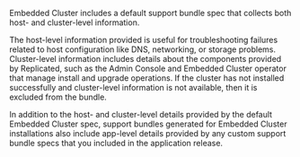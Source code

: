 Embedded Cluster includes a default support bundle spec that collects both host- and cluster-level information.

The host-level information provided is useful for troubleshooting failures related to host configuration like DNS, networking, or storage problems. Cluster-level information includes details about the components provided by Replicated, such as the Admin Console and Embedded Cluster operator that manage install and upgrade operations. If the cluster has not installed successfully and cluster-level information is not available, then it is excluded from the bundle.

In addition to the host- and cluster-level details provided by the default Embedded Cluster spec, support bundles generated for Embedded Cluster installations also include app-level details provided by any custom support bundle specs that you included in the application release.